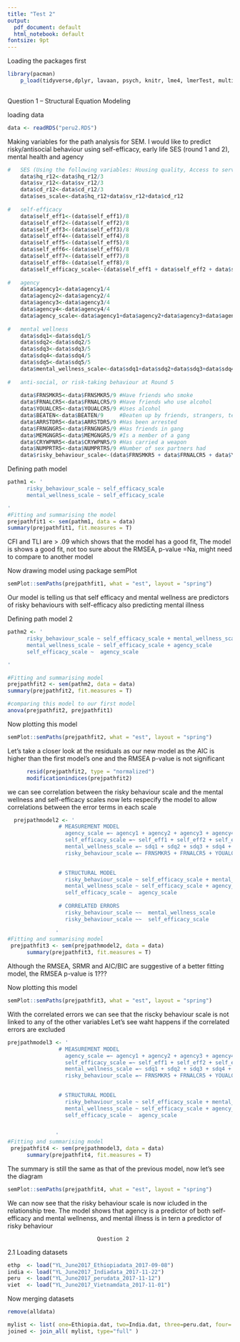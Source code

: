 ```yaml
---
title: "Test 2"
output:
  pdf_document: default
  html_notebook: default
fontsize: 9pt
---
```



Loading the packages first
```r

library(pacman)
    p_load(tidyverse,dplyr, lavaan, psych, knitr, lme4, lmerTest, multilevel, nlme, lattice, sjPlot, ggplot2,cowplot, magrittr, broom, Metrics, pbkrtest, mlmRev, influence.ME, gridExtra, semPlot, plyr)
    
```
Question 1 – Structural Equation Modeling

loading data
```r

data <- readRDS("peru2.RDS")  

```

Making variables for the path analysis for SEM. I would like to predict risky/antisocial behaviour using self-efficacy, early life SES (round 1 and 2), mental health and agency
```r

#   SES (Using the following variables: Housing quality, Access to services, Consumer durables)
    data$hq_r12<-data$hq_r12/3
    data$sv_r12<-data$sv_r12/3
    data$cd_r12<-data$cd_r12/3
    data$ses_scale<-data$hq_r12+data$sv_r12+data$cd_r12
    
#   self-efficacy
    data$self_eff1<-(data$self_eff1)/8    
    data$self_eff2<-(data$self_eff2)/8  
    data$self_eff3<-(data$self_eff3)/8
    data$self_eff4<-(data$self_eff4)/8
    data$self_eff5<-(data$self_eff5)/8
    data$self_eff6<-(data$self_eff6)/8
    data$self_eff7<-(data$self_eff7)/8
    data$self_eff8<-(data$self_eff8)/8
    data$self_efficacy_scale<-(data$self_eff1 + data$self_eff2 + data$self_eff3 + data$self_eff4 + data$self_eff5 + data$self_eff6 + data$self_eff7 + data$self_eff8)
    
#   agency
    data$agency1<-data$agency1/4
    data$agency2<-data$agency2/4
    data$agency3<-data$agency3/4
    data$agency4<-data$agency4/4
    data$agency_scale<-data$agency1+data$agency2+data$agency3+data$agency4
    
#   mental wellness
    data$sdq1<-data$sdq1/5
    data$sdq2<-data$sdq2/5
    data$sdq3<-data$sdq3/5
    data$sdq4<-data$sdq4/5
    data$sdq5<-data$sdq5/5
    data$mental_wellness_scale<-data$sdq1+data$sdq2+data$sdq3+data$sdq4+data$sdq5
    
#   anti-social, or risk-taking behaviour at Round 5 
    
    data$FRNSMKR5<-data$FRNSMKR5/9 #Have friends who smoke   
    data$FRNALCR5<-data$FRNALCR5/9 #Have friends who use alcohol
    data$YOUALCR5<-data$YOUALCR5/9 #Uses alcohol 
    data$BEATEN<-data$BEATEN/9     #Beaten up by friends, strangers, teachers, parents 
    data$ARRSTDR5<-data$ARRSTDR5/9 #Has been arrested
    data$FRNGNGR5<-data$FRNGNGR5/9 #Has friends in gang
    data$MEMGNGR5<-data$MEMGNGR5/9 #Is a member of a gang
    data$CRYWPNR5<-data$CRYWPNR5/9 #Has carried a weapon
    data$NUMPRTR5<-data$NUMPRTR5/9 #Number of sex partners had
    data$risky_behaviour_scale<-(data$FRNSMKR5 + data$FRNALCR5 + data$YOUALCR5 + data$BEATEN + data$ARRSTDR5 + data$FRNGNGR5 + data$MEMGNGR5 + data$CRYWPNR5 + data$NUMPRTR5)
```
 Defining path model
```r

pathm1 <- '
      risky_behaviour_scale ~ self_efficacy_scale
      mental_wellness_scale ~ self_efficacy_scale

'
#Fitting and summarising the model
prejpathfit1 <- sem(pathm1, data = data)
summary(prejpathfit1, fit.measures = T) 

```
 
CFI and TLI are > .09 which shows that the model has a good fit, The model is  shows a good fit, not too sure about the RMSEA, p-value =Na, might need to compare to another model


Now drawing model using package semPlot
```r
semPlot::semPaths(prejpathfit1, what = "est", layout = "spring")
```
Our model is telling us that self efficacy and mental wellness are predictors of risky behaviours with self-efficacy also predicting mental illness

Defining path model 2

```r

pathm2 <- '
      risky_behaviour_scale ~ self_efficacy_scale + mental_wellness_scale
      mental_wellness_scale ~ self_efficacy_scale + agency_scale
      self_efficacy_scale ~  agency_scale 

'  

#Fitting and summarising model
prejpathfit2 <- sem(pathm2, data = data)
summary(prejpathfit2, fit.measures = T) 

#comparing this model to our first model
anova(prejpathfit2, prejpathfit1) 
```

Now plotting this model
```r
semPlot::semPaths(prejpathfit2, what = "est", layout = "spring")
```
Let's take a closer look at the residuals as our new model as the AIC is higher than the first model's one and the RMSEA p-value is not significant
```r
      resid(prejpathfit2, type = "normalized")
      modificationindices(prejpathfit2)

```
we can see correlation between the risky behaviour scale and the mental wellness and self-efficacy scales
now lets respecify the model to allow correlations between the error terms in each scale 
```r
  
  prejpathmodel2 <- '
                # MEASUREMENT MODEL
                  agency_scale =~ agency1 + agency2 + agency3 + agency4
                  self_efficacy_scale =~ self_eff1 + self_eff2 + self_eff3 + self_eff4 + self_eff5 + self_eff6                   + self_eff7 + self_eff8
                  mental_wellness_scale =~ sdq1 + sdq2 + sdq3 + sdq4 + sdq5
                  risky_behaviour_scale =~ FRNSMKR5 + FRNALCR5 + YOUALCR5 + BEATEN + ARRSTDR5 + FRNGNGR5 +                      MEMGNGR5 + CRYWPNR5 + NUMPRTR5

      
                # STRUCTURAL MODEL
                  risky_behaviour_scale ~ self_efficacy_scale + mental_wellness_scale
                  mental_wellness_scale ~ self_efficacy_scale + agency_scale
                  self_efficacy_scale ~  agency_scale 
                  
                # CORRELATED ERRORS
                  risky_behaviour_scale	~~	mental_wellness_scale
                  risky_behaviour_scale	~~	self_efficacy_scale
      
               '
#Fitting and summarising model
 prejpathfit3 <- sem(prejpathmodel2, data = data)
      summary(prejpathfit3, fit.measures = T)

```
  Although the RMSEA, SRMR and AIC/BIC are suggestive of a better fitting model, the RMSEA p-value is 1???

Now plotting this model

```r

semPlot::semPaths(prejpathfit3, what = "est", layout = "spring")
```
With the correlated errors we can see that the riscky behaviour scale is not linked to any of the other variables
Let's see waht happens if the correlated errors are excluded
```r
prejpathmodel3 <- '
                # MEASUREMENT MODEL
                  agency_scale =~ agency1 + agency2 + agency3 + agency4
                  self_efficacy_scale =~ self_eff1 + self_eff2 + self_eff3 + self_eff4 + self_eff5 + self_eff6                   + self_eff7 + self_eff8
                  mental_wellness_scale =~ sdq1 + sdq2 + sdq3 + sdq4 + sdq5
                  risky_behaviour_scale =~ FRNSMKR5 + FRNALCR5 + YOUALCR5 + BEATEN + ARRSTDR5 + FRNGNGR5 +                      MEMGNGR5 + CRYWPNR5 + NUMPRTR5

      
                # STRUCTURAL MODEL
                  risky_behaviour_scale ~ self_efficacy_scale + mental_wellness_scale
                  mental_wellness_scale ~ self_efficacy_scale + agency_scale
                  self_efficacy_scale ~  agency_scale 
                  
               
               '
#Fitting and summarising model
 prejpathfit4 <- sem(prejpathmodel3, data = data)
      summary(prejpathfit4, fit.measures = T)

```
The summary is still the same as that of the previous model, now let's see the diagram

```r
semPlot::semPaths(prejpathfit4, what = "est", layout = "spring")
```
We can now see that the risky behaviour scale is now icluded in the relationship tree. The model shows that agency is a predictor of both self-efficacy and mental wellnenss, and mental illness is in tern a predictor of risky behaviour


                                Question 2
2.1
Loading datasets
```r
ethp  <- load("YL_June2017_Ethiopiadata_2017-09-08")
india <- load("YL_June2017_Indiadata_2017-11-22")
peru  <- load("YL_June2017_perudata_2017-11-12")
viet  <- load("YL_June2017_Vietnamdata_2017-11-01")
```
Now merging datasets

```r
remove(alldata)
```
```r
mylist <- list( one=Ethiopia.dat, two=India.dat, three=peru.dat, four= Vietnam.dat )
joined <- join_all( mylist, type="full" ) 
```

